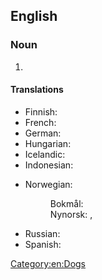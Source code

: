 ==English==
{{wikipedia|Man's best friend (phrase)}}

===Noun===
{{en-noun|?}}

# {{n-g|An affectionate term for a [[dog]], or dogs in general.}}

====Translations====
{{trans-top|an affectionate term for a dog}}
* Finnish: {{t|fi|ihmisen paras ystävä}}
* French: {{t+|fr|le meilleur ami de l’homme|m}}
* German: {{t+|de|bester Freund des Menschen|m}}
* Hungarian: {{t|hu|az ember legjobb barátja}}
* Icelandic: {{t|is|besti vinur mannsins|m}}
* Indonesian: {{t|id|teman terbaik manusia}}
{{trans-mid}}
* Norwegian:
*: Bokmål: {{t|nb|menneskets beste venn|m}}
*: Nynorsk: {{t|nn|menneskets beste ven|m}}, {{t|nn|menneskets beste venn|m}}
* Russian: {{t|ru|друг челове́ка|m}}
* Spanish: {{t|es|el mejor amigo del hombre|m}}
{{trans-bottom}}

[[Category:en:Dogs]]